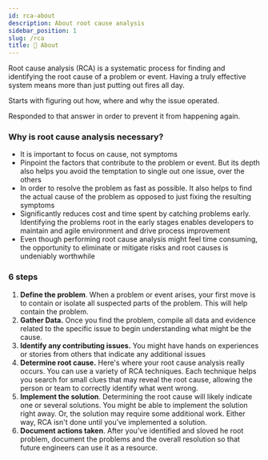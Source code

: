 ```yaml
---
id: rca-about
description: About root cause analysis
sidebar_position: 1
slug: /rca
title: 🧐 About
---
```



Root cause analysis (RCA) is a systematic process for finding and identifying the root cause of a problem or event. Having a truly effective system means more than just putting out fires all day.


Starts with figuring out how, where and why the issue operated.

Responded to that answer in order to prevent it from happening again.

### Why is root cause analysis necessary?

- It is important to focus on cause, not symptoms
- Pinpoint the factors that contribute to the problem or event. But its depth also helps you avoid the temptation to single out one issue, over the others
- In order to resolve the problem as fast as possible. It also helps to find the actual cause of the problem as opposed to just fixing the resulting symptoms
- Significantly reduces cost and time spent by catching problems early. Identifying the problems root in the early stages enables developers to maintain and agile environment and drive process improvement
- Even though performing root cause analysis might feel time consuming, the opportunity to eliminate or mitigate risks and root causes is undeniably worthwhile

### 6 steps

1. **Define the problem**. When a problem or event arises, your first move is to contain or isolate all suspected parts of the problem. This will help contain the problem.
2. **Gather Data.** Once you find the problem, compile all data and evidence related to the specific issue to begin understanding what might be the cause.
3. **Identify any contributing issues.** You might have hands on experiences or stories from others that indicate any additional issues
4. **Determine root cause.** Here's where your root cause analysis really occurs. You can use a variety of RCA techniques. Each technique helps you search for small clues that may reveal the root cause, allowing the person or team to correctly identify what went wrong.
5. **Implement the solution**. Determining the root cause will likely indicate one or several solutions. You might be able to implement the solution right away. Or, the solution may require some additional work. Either way, RCA isn't done until you’ve implemented a solution.
6. **Document actions taken**. After you’ve identified and sloved he root problem, document the problems and the overall resolution so that future engineers can use it as a resource.